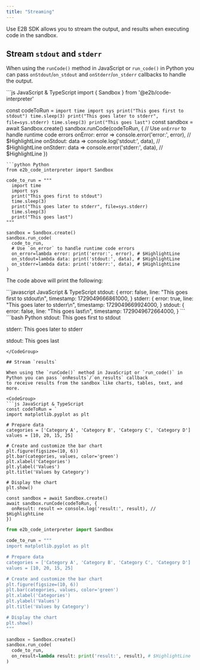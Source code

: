 ---
title: "Streaming"
---

Use E2B SDK allows you to stream the output, and results when executing code in the sandbox.


## Stream `stdout` and `stderr`
When using the `runCode()` method in JavaScript or `run_code()` in Python you can pass `onStdout`/`on_stdout` and `onStderr`/`on_stderr` callbacks to handle the output.

<CodeGroup>
```js JavaScript & TypeScript
import { Sandbox } from '@e2b/code-interpreter'

const codeToRun = `
  import time
  import sys
  print("This goes first to stdout")
  time.sleep(3)
  print("This goes later to stderr", file=sys.stderr)
  time.sleep(3)
  print("This goes last")
`
const sandbox = await Sandbox.create()
sandbox.runCode(codeToRun, {
  // Use `onError` to handle runtime code errors
  onError: error => console.error('error:', error), // $HighlightLine
  onStdout: data => console.log('stdout:', data), // $HighlightLine
  onStderr: data => console.error('stderr:', data), // $HighlightLine
})
```
```python Python
from e2b_code_interpreter import Sandbox

code_to_run = """
  import time
  import sys
  print("This goes first to stdout")
  time.sleep(3)
  print("This goes later to stderr", file=sys.stderr)
  time.sleep(3)
  print("This goes last")
"""

sandbox = Sandbox.create()
sandbox.run_code(
  code_to_run,
  # Use `on_error` to handle runtime code errors
  on_error=lambda error: print('error:', error), # $HighlightLine
  on_stdout=lambda data: print('stdout:', data), # $HighlightLine
  on_stderr=lambda data: print('stderr:', data), # $HighlightLine
)
```
</CodeGroup>

The code above will print the following:

<CodeGroup>
```javascript JavaScript & TypeScript
stdout: {
  error: false,
  line: "This goes first to stdout\n",
  timestamp: 1729049666861000,
}
stderr: {
  error: true,
  line: "This goes later to stderr\n",
  timestamp: 1729049669924000,
}
stdout: {
  error: false,
  line: "This goes last\n",
  timestamp: 1729049672664000,
}
```
```bash Python
stdout: This goes first to stdout

stderr: This goes later to stderr

stdout: This goes last

```
</CodeGroup>

## Stream `results`

When using the `runCode()` method in JavaScript or `run_code()` in Python you can pass `onResults`/`on_results` callback
to receive results from the sandbox like charts, tables, text, and more.

<CodeGroup>
```js JavaScript & TypeScript
const codeToRun = `
import matplotlib.pyplot as plt

# Prepare data
categories = ['Category A', 'Category B', 'Category C', 'Category D']
values = [10, 20, 15, 25]

# Create and customize the bar chart
plt.figure(figsize=(10, 6))
plt.bar(categories, values, color='green')
plt.xlabel('Categories')
plt.ylabel('Values')
plt.title('Values by Category')

# Display the chart
plt.show()
`
const sandbox = await Sandbox.create()
await sandbox.runCode(codeToRun, {
  onResult: result => console.log('result:', result), // $HighlightLine
})
```
```python Python
from e2b_code_interpreter import Sandbox

code_to_run = """
import matplotlib.pyplot as plt

# Prepare data
categories = ['Category A', 'Category B', 'Category C', 'Category D']
values = [10, 20, 15, 25]

# Create and customize the bar chart
plt.figure(figsize=(10, 6))
plt.bar(categories, values, color='green')
plt.xlabel('Categories')
plt.ylabel('Values')
plt.title('Values by Category')

# Display the chart
plt.show()
"""

sandbox = Sandbox.create()
sandbox.run_code(
  code_to_run,
  on_result=lambda result: print('result:', result), # $HighlightLine
)
```
</CodeGroup>
